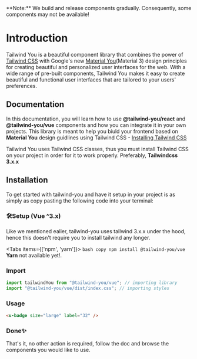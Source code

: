  
<Callout emoji="💡">
  **Note:** We build and release components gradually. Consequently, some components may not be available!
</Callout>

# Introduction
 
Tailwind You is a beautiful component library that combines the power of [Tailwind CSS](https://tailwindcss.com) with Google's new [Material You](https://m3.material.io/)(Material 3) design principles for creating beautiful and personalized user interfaces for the web.
With a wide range of pre-built components, Tailwind You makes it easy to create beautiful and functional user interfaces that are tailored to your users' preferences.

## Documentation
In this documentation, you will learn how to use **@tailwind-you/react** and **@tailwind-you/vue** components and how you can integrate it in your own projects.
This library is meant to help you biuld your frontend based on **Material You** design guidlines using Tailwind CSS - [Installing Tailwind CSS](https://tailwindcss.com/docs/installation)

Tailwind You uses Tailwind CSS classes, thus you must install Tailwind CSS on your project in order for it to work properly. Preferably, **Tailwindcss 3.x.x**

## Installation
To get started with tailwind-you and have it setup in your project is as simply as copy pasting the following code into your terminal:

<Steps>
 
### 🛠Setup (Vue ^3.x)
Like we mentioned ealier, tailwind-you uses tailwind 3.x.x under the hood, hence this doesn't require you to install tailwind any longer.
 
<Tabs items={['npm', 'yarn']}>
  <Tab>
    ```bash copy
    npm install @tailwind-you/vue
    ```
  </Tab>
  <Tab>**Yarn** not available yet!.</Tab>
</Tabs>
 
### Import
 ```js copy
import tailwindYou from "@tailwind-you/vue"; // importing library
import "@tailwind-you/vue/dist/index.css"; // importing styles
 ```

### Usage
 ```html copy
<u-badge size="large" label="32" />
 ```
### Done✨
 
That's it, no other action is required, follow the doc and browse the components you would like to use.
 
</Steps>
